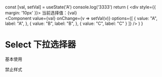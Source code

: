   const [val, setVal] = useState('A')
  console.log('3333')
  return (
    <div style={{ margin: '10px' }}>
      当前选择值：{val}
      <br/>
      <Component 
        value={val} 
        onChange={v => setVal(v)}
        options={[
          {
            value: "A",
            label: "A",
          },
          {
            value: "B",
            label: "B",
          },
          {
            value: "C",
            label: "C"
          }
        ]} /> 
    </div>
  )
}

# Select 下拉选择器

基本使用

<SelectBox1 />

禁止样式

<Component disabled value="Disable Select"  > </Component>
